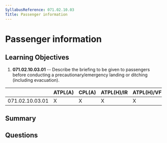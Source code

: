 ```yaml
---
SyllabusReference: 071.02.10.03
Title: Passenger information
---
```


# Passenger information

## Learning Objectives

1. **071.02.10.03.01** -- Describe the briefing to be given to passengers before
   conducting a precautionary/emergency landing or ditching (including
   evacuation).

|                 | ATPL(A) | CPL(A) | ATPL(H)/IR | ATPL(H)/VFR | CPL(H) | IR  | CBIR(A) |
| --------------- | ------- | ------ | ---------- | ----------- | ------ | --- | ------- |
| 071.02.10.03.01 | X       | X      | X          | X           | X      |     |         |

## Summary

## Questions
